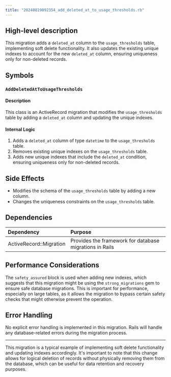 ```yaml
---
title: "20240819092354_add_deleted_at_to_usage_thresholds.rb"
---
```


## High-level description
This migration adds a `deleted_at` column to the `usage_thresholds` table, implementing soft delete functionality. It also updates the existing unique indexes to account for the new `deleted_at` column, ensuring uniqueness only for non-deleted records.

## Symbols

### `AddDeletedAtToUsageThresholds`
#### Description
This class is an ActiveRecord migration that modifies the `usage_thresholds` table by adding a `deleted_at` column and updating the unique indexes.

#### Internal Logic
1. Adds a `deleted_at` column of type `datetime` to the `usage_thresholds` table.
2. Removes existing unique indexes on the `usage_thresholds` table.
3. Adds new unique indexes that include the `deleted_at` condition, ensuring uniqueness only for non-deleted records.

## Side Effects
- Modifies the schema of the `usage_thresholds` table by adding a new column.
- Changes the uniqueness constraints on the `usage_thresholds` table.

## Dependencies
| Dependency | Purpose |
|:-----------|:--------|
| ActiveRecord::Migration | Provides the framework for database migrations in Rails |

## Performance Considerations
The `safety_assured` block is used when adding new indexes, which suggests that this migration might be using the `strong_migrations` gem to ensure safe database migrations. This is important for performance, especially on large tables, as it allows the migration to bypass certain safety checks that might otherwise prevent the operation.

## Error Handling
No explicit error handling is implemented in this migration. Rails will handle any database-related errors during the migration process.

___

This migration is a typical example of implementing soft delete functionality and updating indexes accordingly. It's important to note that this change allows for logical deletion of records without physically removing them from the database, which can be useful for data retention and recovery purposes.